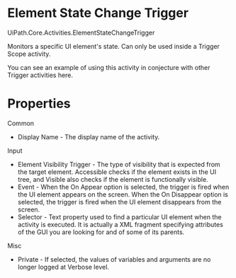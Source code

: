 ﻿# Element State Change Trigger

UiPath.Core.Activities.ElementStateChangeTrigger

Monitors a specific UI element's state. Can only be used inside a Trigger Scope activity.

You can see an example of using this activity in conjecture with other Trigger activities here.

# Properties

Common

* Display Name - The display name of the activity.

Input

* Element Visibility Trigger - The type of visibility that is expected from the target element. Accessible checks if the element exists in the UI tree, and Visible also checks if the element is functionally visible.
* Event - When the On Appear option is selected, the trigger is fired when the UI element appears on the screen. When the On Disappear option is selected, the trigger is fired when the UI element disappears from the screen.
* Selector - Text property used to find a particular UI element when the activity is executed. It is actually a XML fragment specifying attributes of the GUI you are looking for and of some of its parents.

Misc

* Private - If selected, the values of variables and arguments are no longer logged at Verbose level.
